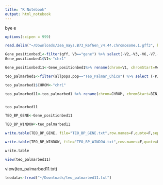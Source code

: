 ```yaml
---
title: "R Notebook"
output: html_notebook
---
```


bye e
```r
options(scipen = 999)
```

```r
read.delim("~/Downloads/Zea_mays.B73_RefGen_v4.44.chromosome.1.gff3", header=F, comment.char="#") -> gff
```


```r
Gene_positionbed1<-filter(gff, V3=="gene") %>% select(-V2,-V3,-V6,-V7,-V8,-V9)
Gene_positionbed1$V1<-"chr1"
```

```r
Gene_positionbed11<-Gene_positionbed1%>% rename(chrom=V1, chromStart=V4, chromEnd=V5)
```


```r
teo_palmarbed1<-filter(allpops,pop=="Teo_Palmar_Chico") %>% select (-PI, -NBR_BP, -pop, -N_VARIANTS)
``` 

```r

teo_palmarbed1$CHROM<-"chr1" 

```

```r
teo_palmarbed11<-teo_palmarbed1 %>% rename(chrom=CHROM, chromStart=BIN_START, chromEnd=BIN_END)
```


```r


```






```r
teo_palmarbed11
```







```r
TEO_BP_GENE<-Gene_positionbed11
```

```r
TEO_BP_WINDOW<-teo_palmarbed11
```



```r
write.table(TEO_BP_GENE, file="TEO_BP_GENE.txt",row.names=F,quote=F,sep="\t")
```


```r
write.table(TEO_BP_WINDOW, file="TEO_BP_WINDOW.txt",row.names=F,quote=F,sep="\t" )


```

```r
write.table


```


```r
view(teo_palmarbed11)
```



view(teo_palmarbed11.txt)
```r
teodata<-fread("~/Downloads/teo_palmarbed11.txt")

```
```r


```

```r


```
















